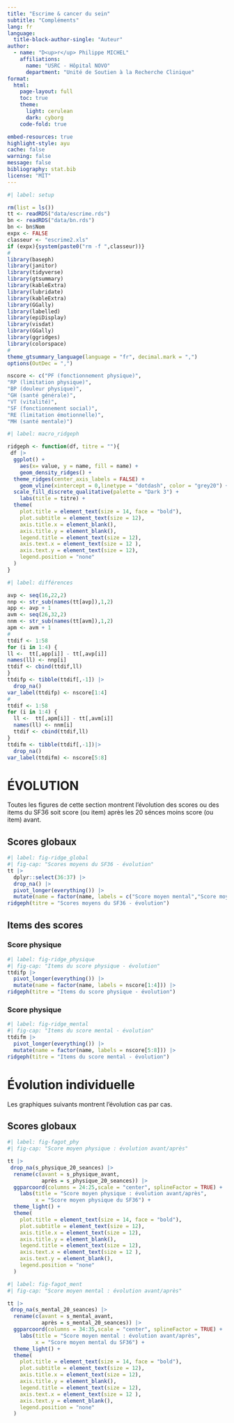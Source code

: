 ```yaml
---
title: "Escrime & cancer du sein"
subtitle: "Compléments"
lang: fr
language:
  title-block-author-single: "Auteur"
author:
  - name: "D<up>r</up> Philippe MICHEL"
    affiliations:
      name: "USRC - Hôpital NOVO"
      department: "Unité de Soutien à la Recherche Clinique"
format:
  html:
    page-layout: full
    toc: true
    theme:
      light: cerulean
      dark: cyborg
    code-fold: true

embed-resources: true
highlight-style: ayu
cache: false
warning: false
message: false
bibliography: stat.bib
license: "MIT"
---
```


```r
#| label: setup

rm(list = ls())
tt <- readRDS("data/escrime.rds")
bn <- readRDS("data/bn.rds")
bn <- bn$Nom
expx <- FALSE
classeur <- "escrime2.xls"
if (expx){system(paste0("rm -f ",classeur))}
#
library(baseph)
library(janitor)
library(tidyverse)
library(gtsummary)
library(kableExtra)
library(lubridate)
library(kableExtra)
library(GGally)
library(labelled)
library(epiDisplay)
library(visdat)
library(GGally)
library(ggridges)
library(colorspace)
#
theme_gtsummary_language(language = "fr", decimal.mark = ",")
options(OutDec = ",")

nscore <- c("PF (fonctionnement physique)",
"RP (limitation physique)",
"BP (douleur physique)",
"GH (santé générale)",
"VT (vitalité)",
"SF (fonctionnement social)",
"RE (limitation émotionnelle)",
"MH (santé mentale)") 
```

```r
#| label: macro_ridgeph

ridgeph <- function(df, titre = ""){
 df |>  
  ggplot() +
    aes(x= value, y = name, fill = name) +
    geom_density_ridges() +
  theme_ridges(center_axis_labels = FALSE) +
    geom_vline(xintercept = 0,linetype = "dotdash", color = "grey20") +
  scale_fill_discrete_qualitative(palette = "Dark 3") +
    labs(title = titre) +
  theme(
    plot.title = element_text(size = 14, face = "bold"),
    plot.subtitle = element_text(size = 12),
    axis.title.x = element_blank(),
    axis.title.y = element_blank(),
    legend.title = element_text(size = 12),
    axis.text.x = element_text(size = 12 ),
    axis.text.y = element_text(size = 12),
    legend.position = "none"
  )
} 
```

```r
#| label: différences

avp <- seq(16,22,2)
nnp <- str_sub(names(tt[avp]),1,2)
app <- avp + 1
avm <- seq(26,32,2)
nnm <- str_sub(names(tt[avm]),1,2)
apm <- avm + 1
#
ttdif <- 1:58
for (i in 1:4) {
ll <-  tt[,app[i]] - tt[,avp[i]]
names(ll) <- nnp[i]
ttdif <- cbind(ttdif,ll)
}
ttdifp <- tibble(ttdif[,-1]) |> 
  drop_na()
var_label(ttdifp) <- nscore[1:4]
#
ttdif <- 1:58
for (i in 1:4) {
  ll <-  tt[,apm[i]] - tt[,avm[i]]
  names(ll) <- nnm[i]
  ttdif <- cbind(ttdif,ll)
}
ttdifm <- tibble(ttdif[,-1])|> 
  drop_na()
var_label(ttdifm) <- nscore[5:8]
```


# ÉVOLUTION

Toutes les figures de cette section montrent l'évolution des scores ou des items du SF36 soit score (ou item) après les 20 sénces moins score (ou item) avant. 

## Scores globaux

```r
#| label: fig-ridge_global
#| fig-cap: "Scores moyens du SF36 - évolution"
tt |> 
  dplyr::select(36:37) |> 
  drop_na() |> 
  pivot_longer(everything()) |> 
  mutate(name = factor(name, labels = c("Score moyen mental","Score moyen physique"))) |> 
ridgeph(titre = "Scores moyens du SF36 - évolution")
```


## Items des scores

### Score physique

```r
#| label: fig-ridge_physique
#| fig-cap: "Items du score physique - évolution"
ttdifp |> 
  pivot_longer(everything()) |> 
  mutate(name = factor(name, labels = nscore[1:4])) |> 
ridgeph(titre = "Items du score physique - évolution")
```

### Score physique

```r
#| label: fig-ridge_mental
#| fig-cap: "Items du score mental - évolution"
ttdifm |> 
  pivot_longer(everything()) |> 
  mutate(name = factor(name, labels = nscore[5:8])) |> 
ridgeph(titre = "Items du score mental - évolution")
```

# Évolution individuelle

Les graphiques suivants montrent l'évolution cas par cas. 

## Scores globaux

```r
#| label: fig-fagot_phy
#| fig-cap: "Score moyen physique : évolution avant/après"

tt |> 
 drop_na(s_physique_20_seances) |> 
  rename(c(avant = s_physique_avant,
           après = s_physique_20_seances)) |> 
  ggparcoord(columns = 24:25,scale = "center", splineFactor = TRUE) +
    labs(title = "Score moyen physique : évolution avant/après",
         x = "Score moyen physique du SF36") +
  theme_light() +
  theme(
    plot.title = element_text(size = 14, face = "bold"),
    plot.subtitle = element_text(size = 12),
    axis.title.x = element_text(size = 12),
    axis.title.y = element_blank(),
    legend.title = element_text(size = 12),
    axis.text.x = element_text(size = 12 ),
    axis.text.y = element_blank(),
    legend.position = "none"
  )
```



```r
#| label: fig-fagot_ment
#| fig-cap: "Score moyen mental : évolution avant/après"

tt |> 
 drop_na(s_mental_20_seances) |> 
  rename(c(avant = s_mental_avant,
           après = s_mental_20_seances)) |> 
  ggparcoord(columns = 34:35,scale = "center", splineFactor = TRUE) +
    labs(title = "Score moyen mental : évolution avant/après",
         x = "Score moyen mental du SF36") +
  theme_light() +
  theme(
    plot.title = element_text(size = 14, face = "bold"),
    plot.subtitle = element_text(size = 12),
    axis.title.x = element_text(size = 12),
    axis.title.y = element_blank(),
    legend.title = element_text(size = 12),
    axis.text.x = element_text(size = 12 ),
    axis.text.y = element_blank(),
    legend.position = "none"
  )
```


